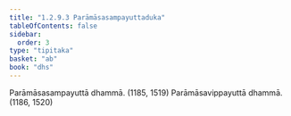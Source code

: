 ```yaml
---
title: "1.2.9.3 Parāmāsasampayuttaduka"
tableOfContents: false
sidebar:
  order: 3
type: "tipitaka"
basket: "ab"
book: "dhs"
---
```



<DynamicBreadcrumb />

<Division number="74" book="dhs">

<Paragraph number="179" book="dhs">
Parāmāsasampayuttā dhammā. (<Emphasis>1185, 1519</Emphasis>)
</Paragraph>

<Paragraph number="180" book="dhs">
Parāmāsavippayuttā dhammā. (<Emphasis>1186, 1520</Emphasis>)
</Paragraph>
</Division>